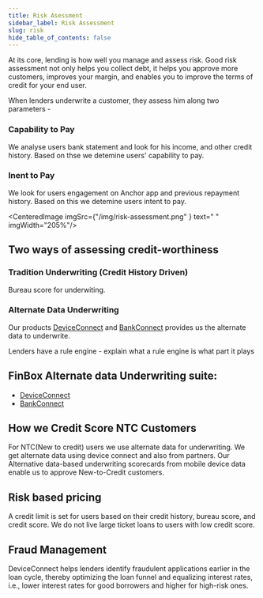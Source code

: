 ```yaml
---
title: Risk Asessment
sidebar_label: Risk Assessment
slug: risk
hide_table_of_contents: false
---
```




At its core, lending is how well you manage and assess risk. Good risk assessment not only helps you collect debt, it helps you approve more customers, improves your margin, and enables you to improve the terms of credit for your end user.

When lenders underwrite a customer, they assess him along two parameters - 

### Capability to Pay

We analyse users bank statement and look for his income, and other credit history. Based on thse we detemine users' capability to pay.

### Inent to Pay

We look for users engagement on Anchor app and previous repayment history. Based on this we detemine users intent to pay.

<CenteredImage  imgSrc={"/img/risk-assessment.png" } text=" " imgWidth="205%"/>

## Two ways of assessing credit-worthiness

### Tradition Underwriting (Credit History Driven)

Bureau score for underwiting.

### Alternate Data Underwriting

Our products [DeviceConnect](/product/products/device-connect) and [BankConnect](/product/products/bank-connect) provides us the alternate data to underwrite.

Lenders have a rule engine - explain what a rule engine is what part it plays


## FinBox Alternate data Underwriting suite:

* [DeviceConnect](/product/products/device-connect)
* [BankConnect](/product/products/bank-connect)

## How we Credit Score NTC Customers

For NTC(New to credit) users we use alternate data for underwriting. We get alternate data using device connect and also from partners.
Our Alternative data-based underwriting scorecards from mobile device data enable us to approve New-to-Credit customers.

## Risk based pricing

A credit limit is set for users based on their credit history, bureau score, and credit score. We do not live large ticket loans to users with low credit score.

## Fraud Management

DeviceConnect helps lenders identify fraudulent applications earlier in the loan cycle, thereby optimizing the loan funnel and equalizing interest rates, i.e., lower interest rates for good borrowers and higher for high-risk ones.
